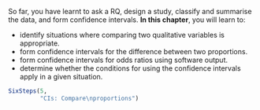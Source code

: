 ::: {.objectivesBox .objectives data-latex="{iconmonstr-target-4-240.png}"}
So far, you have learnt to ask a RQ, design a study, classify and summarise the data, and form confidence intervals.
**In this chapter**, you will learn to:

* identify situations where comparing two qualitative variables is appropriate.
* form confidence intervals for the difference between two proportions.
* form confidence intervals for odds ratios using software output.
* determine whether the conditions for using the confidence intervals apply in a given situation.
:::



```r
SixSteps(5, 
         "CIs: Compare\nproportions")
```